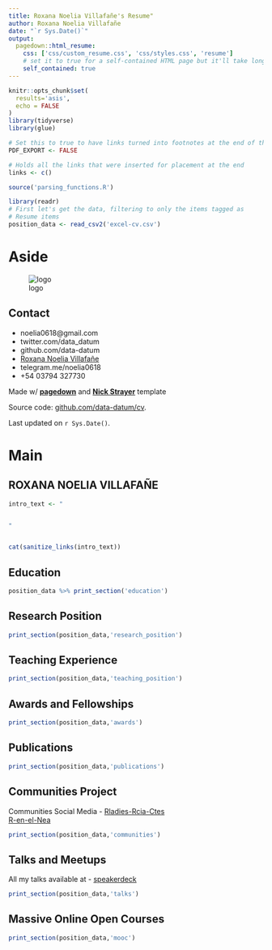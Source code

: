```yaml
---
title: Roxana Noelia Villafañe's Resume"
author: Roxana Noelia Villafañe
date: "`r Sys.Date()`"
output:
  pagedown::html_resume:
    css: ['css/custom_resume.css', 'css/styles.css', 'resume']
    # set it to true for a self-contained HTML page but it'll take longer to render
    self_contained: true
---
```



```r
knitr::opts_chunk$set(
  results='asis', 
  echo = FALSE
)
library(tidyverse)
library(glue)

# Set this to true to have links turned into footnotes at the end of the document
PDF_EXPORT <- FALSE

# Holds all the links that were inserted for placement at the end
links <- c()

source('parsing_functions.R')

library(readr)
# First let's get the data, filtering to only the items tagged as
# Resume items
position_data <- read_csv2('excel-cv.csv')

```


Aside
================================================================================


![logo](foto1.jpeg)

Contact {#contact}
--------------------------------------------------------------------------------



- <i class="fa fa-envelope"></i> noelia0618@gmail.com
- <i class="fa fa-twitter"></i> twitter.com/data_datum
- <i class="fa fa-github"></i> github.com/data-datum
- <i class="fa fa-link"></i> [Roxana Noelia Villafañe](roxananoelia.netlify.com/)
- <i class="fab fa-telegram"></i> telegram.me/noelia0618 
- <i class="fa fa-phone"></i> +54 03794 327730


Made w/ [**pagedown**](https://github.com/rstudio/pagedown)
and [**Nick Strayer**](https://github.com/nstrayer/cv) template



Source code: [github.com/data-datum/cv](https://github.com/data-datum/cv).

Last updated on `r Sys.Date()`.




Main
================================================================================

ROXANA NOELIA VILLAFAÑE {#title}
--------------------------------------------------------------------------------

```r
intro_text <- "


"


cat(sanitize_links(intro_text))
```


Education {data-icon=graduation-cap data-concise=true}
--------------------------------------------------------------------------------

```r
position_data %>% print_section('education')
```



Research Position {data-icon=suitcase}
--------------------------------------------------------------------------------


```r
print_section(position_data,'research_position')
```

Teaching Experience {data-icon=chalkboard-teacher}
--------------------------------------------------------------------------------

```r
print_section(position_data,'teaching_position')
```

Awards and Fellowships {data-icon=medal}
--------------------------------------------------------------------------------
```r
print_section(position_data,'awards')
```

Publications {data-icon=book}
--------------------------------------------------------------------------------

```r
print_section(position_data,'publications')
```

Communities Project {data-icon=users}
----------------------------------------------------------------------------------
::: aside
Communities Social Media
- <i class="fa fa-twitter"></i>[Rladies-Rcia-Ctes](https://twitter.com/rladies_rciacte)
<br>
<i class="fa fa-twitter"></i>[R-en-el-Nea](https://twitter.com/NeaRenel)
:::

```r
print_section(position_data,'communities')
```


Talks and Meetups {data-icon=chart-line}
--------------------------------------------------------------------------------
::: aside
All my talks available at
- <i class="fab fa-speaker-deck"></i> [speakerdeck](https://speakerdeck.com/noelia0618)

:::

```r
print_section(position_data,'talks')
```


Massive Online Open Courses {data-icon=book-open}
----------------------------------------------------------------------------------

```r
print_section(position_data,'mooc')
```
